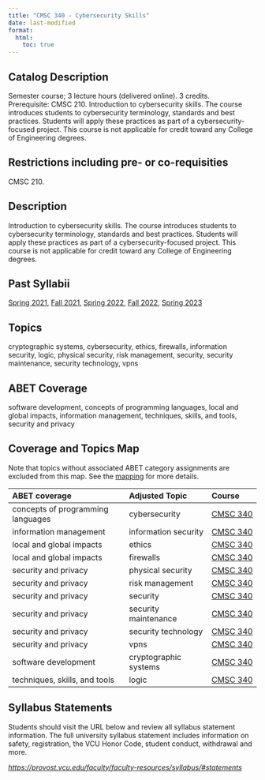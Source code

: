 ```yaml
---
title: "CMSC 340 - Cybersecurity Skills"
date: last-modified
format:
  html:
    toc: true
---
```


## Catalog Description

Semester course; 3 lecture hours (delivered online). 3 credits. Prerequisite: CMSC 210. Introduction to cybersecurity skills. The course introduces students to cybersecurity terminology, standards and best practices. Students will apply these practices as part of a cybersecurity-focused project. This course is not applicable for credit toward any College of Engineering degrees.


## Restrictions including pre- or co-requisities
 
CMSC 210.

## Description

Introduction to cybersecurity skills. The course introduces students to cybersecurity terminology, standards and best practices. Students will apply these practices as part of a cybersecurity-focused project. This course is not applicable for credit toward any College of Engineering degrees.

## Past Syllabii

<a href='./202120/CMSC_340_Syllabus_Spring_2021.pdf'>Spring 2021</a>, <a href='./202210/CMSC_340_Syllabus_Fall_2021.pdf'>Fall 2021</a>, <a href='./202220/CMSC_340_Syllabus_Spring_2022.pdf'>Spring 2022</a>, <a href='./202310/CMSC_340_Syllabus_Fall_2022.pdf'>Fall 2022</a>, <a href='./202320/CMSC_340_Syllabus_Spring_2023.pdf'>Spring 2023</a>

## Topics

cryptographic systems, cybersecurity, ethics, firewalls, information security, logic, physical security, risk management, security, security maintenance, security technology, vpns

## ABET Coverage

software development, concepts of programming languages, local and global impacts, information management, techniques, skills, and tools, security and privacy

## Coverage and Topics Map

Note that topics without associated ABET category assignments are excluded from this map.  See the [mapping](https://docs.google.com/spreadsheets/d/1qrN3L7eRLsM-aVMHYaLQN-FMYtrTJf0_h6dLKlUdPkk/edit#gid=338318647) for more details.

ABET coverage                      Adjusted Topic         Course
---------------------------------  ---------------------  ----------------------------------
concepts of programming languages  cybersecurity          <a href='CMSC340.qmd'>CMSC 340</a>
information management             information security   <a href='CMSC340.qmd'>CMSC 340</a>
local and global impacts           ethics                 <a href='CMSC340.qmd'>CMSC 340</a>
local and global impacts           firewalls              <a href='CMSC340.qmd'>CMSC 340</a>
security and privacy               physical security      <a href='CMSC340.qmd'>CMSC 340</a>
security and privacy               risk management        <a href='CMSC340.qmd'>CMSC 340</a>
security and privacy               security               <a href='CMSC340.qmd'>CMSC 340</a>
security and privacy               security maintenance   <a href='CMSC340.qmd'>CMSC 340</a>
security and privacy               security technology    <a href='CMSC340.qmd'>CMSC 340</a>
security and privacy               vpns                   <a href='CMSC340.qmd'>CMSC 340</a>
software development               cryptographic systems  <a href='CMSC340.qmd'>CMSC 340</a>
techniques, skills, and tools      logic                  <a href='CMSC340.qmd'>CMSC 340</a>


## Syllabus Statements

Students should visit the URL below and review all syllabus statement information. The full university syllabus statement includes information on safety, registration, the VCU Honor Code, student conduct, withdrawal and more.

*<https://provost.vcu.edu/faculty/faculty-resources/syllabus/#statements>*



